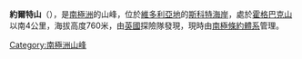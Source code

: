 {{coord|77|31|S|163|37|E|source:GNIS|display=title}}

'''約爾特山'''（{{lang-en|Hjorth Hill}}），是[[南極洲|南極洲]]的山峰，位於[[維多利亞地|維多利亞地]]的[[斯科特海岸|斯科特海岸]]，處於[[霍格巴克山|霍格巴克山]]以南4公里，海拔高度760米，由[[英國|英國]]探險隊發現，現時由[[南極條約體系|南極條約體系]]管理。

{{DEFAULTSORT:Hjorth Hill}}
[[Category:南極洲山峰|Category:南極洲山峰]]


{{ScottCoast-geo-stub}}